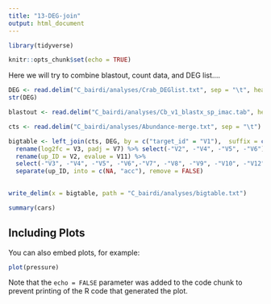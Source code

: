```yaml
---
title: "13-DEG-join"
output: html_document
---
```


```r
library(tidyverse)
```



```r
knitr::opts_chunk$set(echo = TRUE)
```


Here we will try to combine blastout, count data, and DEG list....


```r
DEG <- read.delim("C_bairdi/analyses/Crab_DEGlist.txt", sep = "\t", header = FALSE)
str(DEG)
```

```r
blastout <- read.delim("C_bairdi/analyses/Cb_v1_blastx_sp_imac.tab", header = FALSE)
```

```r
cts <- read.delim("C_bairdi/analyses/Abundance-merge.txt", sep = "\t")
```

```r
bigtable <- left_join(cts, DEG, by = c("target_id" = "V1"),  suffix = c(".x", ".y")) %>%
  rename(log2fc = V3, padj = V7) %>% select(-"V2", -"V4", -"V5", -"V6") %>%  left_join(blastout, by = c("target_id" = "V1")) %>%
  rename(up_ID = V2, evalue = V11) %>%
  select(-"V3", -"V4", -"V5", -"V6",-"V7", -"V8", -"V9", -"V10", -"V12") %>%
  separate(up_ID, into = c(NA, "acc"), remove = FALSE)
  

```

```r
write_delim(x = bigtable, path = "C_bairdi/analyses/bigtable.txt")
```



```r
summary(cars)
```

## Including Plots

You can also embed plots, for example:

```r
plot(pressure)
```

Note that the `echo = FALSE` parameter was added to the code chunk to prevent printing of the R code that generated the plot.
